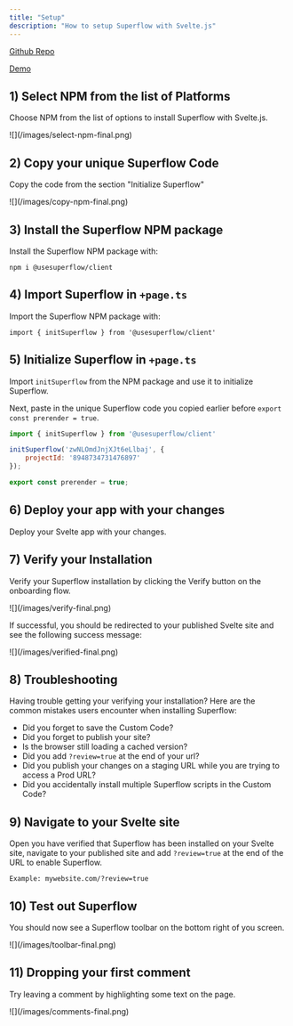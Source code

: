 ```yaml
---
title: "Setup"
description: "How to setup Superflow with Svelte.js"
---
```


[Github Repo](https://github.com/benjvelt/superflow-svelte)

[Demo](https://superflow-svelte.vercel.app/?review=true)

## 1) Select NPM from the list of Platforms

Choose NPM from the list of options to install Superflow with Svelte.js.

<Frame>
![](/images/select-npm-final.png)
</Frame>

## 2) Copy your unique Superflow Code

Copy the code from the section "Initialize Superflow"

<Frame>
![](/images/copy-npm-final.png)
</Frame>

## 3) Install the Superflow NPM package

Install the Superflow NPM package with:

```
npm i @usesuperflow/client
```

## 4) Import Superflow in `+page.ts`

Import the Superflow NPM package with:

```
import { initSuperflow } from '@usesuperflow/client'
```

## 5) Initialize Superflow in `+page.ts`

Import `initSuperflow` from the NPM package and use it to initialize Superflow.

Next, paste in the unique Superflow code you copied earlier before `export const prerender = true`.


```js
import { initSuperflow } from '@usesuperflow/client'

initSuperflow('zwNLOmdJnjXJt6eLlbaj', {
    projectId: '8948734731476897'
});

export const prerender = true;

```
## 6) Deploy your app with your changes

Deploy your Svelte app with your changes.


## 7) Verify your Installation

Verify your Superflow installation by clicking the Verify button on the onboarding flow.

<Frame>
![](/images/verify-final.png)
</Frame>

If successful, you should be redirected to your published Svelte site and see the following success message:

<Frame>
![](/images/verified-final.png)
</Frame>

## 8) Troubleshooting

Having trouble getting your verifying your installation? Here are the common mistakes users encounter when installing Superflow:

 - Did you forget to save the Custom Code?
 - Did you forget to publish your site?
 - Is the browser still loading a cached version?
 - Did you add `?review=true` at the end of your url?
 - Did you publish your changes on a staging URL while you are trying to access a Prod URL?
 - Did you accidentally install multiple Superflow scripts in the Custom Code?


## 9) Navigate to your Svelte site 

Open you have verified that Superflow has been installed on your Svelte site, navigate to your published site and add `?review=true` at the end of the URL to enable Superflow. 

`Example: mywebsite.com/?review=true`


## 10) Test out Superflow

You should now see a Superflow toolbar on the bottom right of you screen.

<Frame>
![](/images/toolbar-final.png)
</Frame>




## 11) Dropping your first comment
Try leaving a comment by highlighting some text on the page.

<Frame>
![](/images/comments-final.png)
</Frame>
